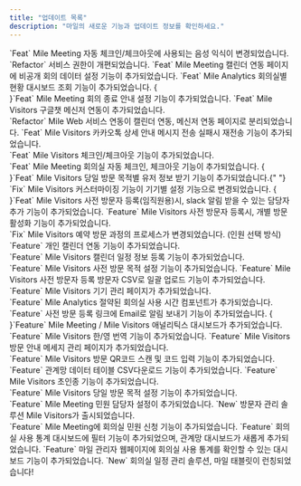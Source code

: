```yaml
---
title: "업데이트 목록"
description: "마일의 새로운 기능과 업데이트 정보를 확인하세요."
---
```


<Card title="[23.06.28] 마일 1.2.15 업데이트" href="https://mile.mintlify.app/notice/update/2024.07.14">
  `Feat` Mile Meeting 자동 체크인/체크아웃에 사용되는 음성 익식이 변경되었습니다.
</Card>

<Card title="[23.06.28] 마일 1.2.14 업데이트" href="https://mile.mintlify.app/notice/update/2024.06.28">
  `Refactor` 서비스 권한이 개편되었습니다.
</Card>

<Card title="[23.06.09] 마일 1.2.13 업데이트" href="https://mile.mintlify.app/notice/update/2024.06.25">
  `Feat` Mile Meeting 캘린더 연동 페이지에 비공개 회의 데이터 설정 기능이 추가되었습니다.
</Card>

<Card title="[23.06.09] 마일 1.2.12 업데이트" href="https://mile.mintlify.app/notice/update/2024.06.09">
  `Feat` Mile Analytics 회의실별 현황 대시보드 조회 기능이 추가되었습니다. {<br />}`Feat` Mile Meeting 회의 종료 안내
  설정 기능이 추가되었습니다.
</Card>

<Card title="[23.05.30] 마일 1.2.11 업데이트" href="https://mile.mintlify.app/notice/update/2024.04.30">
  `Feat` Mile Visitors 구글챗 메신저 연동이 추가되었습니다. <br />
  `Refactor` Mile Web 서비스 연동이 캘린더 연동, 메신저 연동 페이지로 분리되었습니다.
</Card>

<Card title="[23.04.29] 마일 1.2.10 업데이트" href="https://mile.mintlify.app/notice/update/2024.04.29">
  `Feat` Mile Visitors 카카오톡 상세 안내 메시지 전송 실패시 재전송 기능이 추가되었습니다. <br />
  `Feat` Mile Visitors 체크인/체크아웃 기능이 추가되었습니다. <br />
</Card>

<Card title="[23.04.14] 마일 1.2.9 업데이트" href="https://mile.mintlify.app/notice/update/2024.04.14">
  `Feat` Mile Meeting 회의실 자동 체크인, 체크아웃 기능이 추가되었습니다.
  {<br />}`Feat` Mile Visitors 당일 방문 목적별 유저 정보 받기 기능이 추가되었습니다.{" "}
</Card>

<Card title="[23.03.31] 마일 1.2.8 업데이트" href="https://mile.mintlify.app/notice/update/2024.03.31">
  `Fix` Mile Visitors 커스터마이징 기능이 기기별 설정 기능으로 변경되었습니다.
  {<br />}`Feat` Mile Visitors 사전 방문자 등록(임직원용)시, slack 알림 받을 수 있는 담당자 추가 기능이 추가되었습니다.
</Card>

<Card title="[23.03.17] 마일 1.2.7 업데이트" href="https://mile.mintlify.app/notice/update/2024.03.17">
  `Feature` Mile Visitors 사전 방문자 등록시, 개별 방문 활성화 기능이 추가되었습니다. <br />
  `Fix` Mile Visitors 예약 방문 과정의 프로세스가 변경되었습니다. (인원 선택 방식)
</Card>

<Card title="[23.03.01] 마일 1.2.6 업데이트" href="https://mile.mintlify.app/notice/update/2024.03.01">
  `Feature` 개인 캘린더 연동 기능이 추가되었습니다. <br />
  `Feature` Mile Visitors 캘린더 일정 정보 등록 기능이 추가되었습니다. <br />
  `Feature` Mile Visitors 사전 방문 목적 설정 기능이 추가되었습니다.
</Card>

<Card title="[23.02.18] 마일 1.2.5 업데이트" href="https://mile.mintlify.app/notice/update/2024.02.18">
  `Feature` Mile Visitors 사전 방문자 등록 방문자 CSV로 일괄 업로드 기능이 추가되었습니다. <br />
  `Feature` Mile Visitors 기기 관리 페이지가 추가되었습니다. <br />
  `Feature` Mile Analytics 절약된 회의실 사용 시간 컴포넌트가 추가되었습니다.
</Card>

<Card title="[23.02.04] 마일 1.2.4 업데이트" href="https://mile.mintlify.app/notice/update/2024.02.04">
  `Feature` 사전 방문 등록 링크에 Email로 알림 보내기 기능이 추가되었습니다. {<br />}`Feature` Mile Meeting / Mile
  Visitors 애널리틱스 대시보드가 추가되었습니다. <br />
  `Feature` Mile Visitors 한/영 번역 기능이 추가되었습니다.
</Card>

<Card title="[23.01.21] 마일 1.2.3 업데이트" href="https://mile.mintlify.app/notice/update/2024.01.21">
  `Feature` Mile Visitors 방문 안내 메세지 관리 페이지가 추가되었습니다. <br />
  `Feature` Mile Visitors 방문 QR코드 스캔 및 코드 입력 기능이 추가되었습니다. <br />
  `Feature` 관계망 데이터 테이블 CSV다운로드 기능이 추가되었습니다.
</Card>

<Card title="[23.12.22] 마일 1.2.2 업데이트" href="https://mile.mintlify.app/notice/update/2023.12.22">
  `Feature` Mile Visitors 초인종 기능이 추가되었습니다. <br />
  `Feature` Mile Visitors 당일 방문 목적 설정 기능이 추가되었습니다. <br />
  `Feature` Mile Meeting 민원 담당자 설정이 추가되었습니다.
</Card>

<Card title="[23.12.06] 마일 1.2.1 업데이트" href="https://mile.mintlify.app/notice/update/2023.12.06">
  `New` 방문자 관리 솔루션 Mile Visitors가 출시되었습니다. <br />
  `Feature` Mile Meeting에 회의실 민원 신청 기능이 추가되었습니다.
</Card>

<Card title="[23.12.01] 마일 ver1.2.0 업데이트" href="https://mile.mintlify.app/notice/update/2023.11.09">
  `Feature` 회의실 사용 통계 대시보드에 필터 기능이 추가되었으며, 관계망 대시보드가 새롭게 추가되었습니다.
</Card>

<Card title="[23.10.27] 마일 ver1.1.0 업데이트" href="https://mile.mintlify.app/notice/update/2023.10.27">
  `Feature` 마일 관리자 웹페이지에 회의실 사용 통계를 확인할 수 있는 대시보드 기능이 추가되었습니다.
</Card>

<Card title="[23.10.26] 마일 ver1.0.0 업데이트" href="https://mile.mintlify.app/notice/update/2023.10.26">
  `New` 회의실 일정 관리 솔루션, 마일 태블릿이 런칭되었습니다!
</Card>
